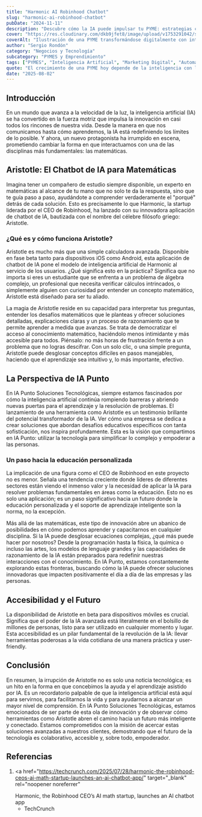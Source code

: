```yaml
---
title: "Harmonic AI Robinhood Chatbot"
slug: "harmonic-ai-robinhood-chatbot"
pubDate: "2024-11-11"
description: "Descubre cómo la IA puede impulsar tu PYME: estrategias concretas de marketing, automatización y datos para aumentar ventas."
cover: "https://res.cloudinary.com/dkb9jfet8/image/upload/v1753291042/small-business_kk56r6.jpg"
coverAlt: "Ilustración de una PYME transformándose digitalmente con inteligencia artificial."
author: "Sergio Rondón"
category: "Negocios y Tecnología"
subcategory: "PYMES y Emprendimiento"
tags: ["PYMES", "Inteligencia Artificial", "Marketing Digital", "Automatización", "Ventas"]
quote: "El crecimiento de una PYME hoy depende de la inteligencia con la que se aplican datos, IA y estrategia. — Sergio Rondón"
date: "2025-08-02"
---
```




<h2 id="introduccion">Introducción</h2>

En un mundo que avanza a la velocidad de la luz, la inteligencia artificial (IA) se ha convertido en la fuerza motriz que impulsa la innovación en casi todos los rincones de nuestra vida. Desde la manera en que nos comunicamos hasta cómo aprendemos, la IA está redefiniendo los límites de lo posible. Y ahora, un nuevo protagonista ha irrumpido en escena, prometiendo cambiar la forma en que interactuamos con una de las disciplinas más fundamentales: las matemáticas.

<h2 id="aristotle-el-chatbot-de-ia-para-matematicas">
  Aristotle: El Chatbot de IA para Matemáticas
</h2>

Imagina tener un compañero de estudio siempre disponible, un experto en matemáticas al alcance de tu mano que no solo te da la respuesta, sino que te guía paso a paso, ayudándote a comprender verdaderamente el "porqué" detrás de cada solución. Esto es precisamente lo que Harmonic, la startup liderada por el CEO de Robinhood, ha lanzado con su innovadora aplicación de chatbot de IA, bautizada con el nombre del célebre filósofo griego: Aristotle.

<h3 id="que-es-y-como-funciona-aristotle">
  ¿Qué es y cómo funciona Aristotle?
</h3>

Aristotle es mucho más que una simple calculadora avanzada. Disponible en fase beta tanto para dispositivos iOS como Android, esta aplicación de chatbot de IA pone el modelo de inteligencia artificial de Harmonic al servicio de los usuarios. ¿Qué significa esto en la práctica? Significa que no importa si eres un estudiante que se enfrenta a un problema de álgebra complejo, un profesional que necesita verificar cálculos intrincados, o simplemente alguien con curiosidad por entender un concepto matemático, Aristotle está diseñado para ser tu aliado.

La magia de Aristotle reside en su capacidad para interpretar tus preguntas, entender los desafíos matemáticos que le planteas y ofrecer soluciones detalladas, explicaciones claras y un proceso de razonamiento que te permite aprender a medida que avanzas. Se trata de democratizar el acceso al conocimiento matemático, haciéndolo menos intimidante y más accesible para todos. Piénsalo: no más horas de frustración frente a un problema que no logras descifrar. Con un solo clic, o una simple pregunta, Aristotle puede desglosar conceptos difíciles en pasos manejables, haciendo que el aprendizaje sea intuitivo y, lo más importante, efectivo.

<h2 id="la-perspectiva-de-ia-punto">La Perspectiva de IA Punto</h2>

En IA Punto Soluciones Tecnológicas, siempre estamos fascinados por cómo la inteligencia artificial continúa rompiendo barreras y abriendo nuevas puertas para el aprendizaje y la resolución de problemas. El lanzamiento de una herramienta como Aristotle es un testimonio brillante del potencial transformador de la IA. Ver cómo una empresa se dedica a crear soluciones que abordan desafíos educativos específicos con tanta sofisticación, nos inspira profundamente. Esta es la visión que compartimos en IA Punto: utilizar la tecnología para simplificar lo complejo y empoderar a las personas.

<h3 id="un-paso-hacia-la-educacion-personalizada">
  Un paso hacia la educación personalizada
</h3>

La implicación de una figura como el CEO de Robinhood en este proyecto no es menor. Señala una tendencia creciente donde líderes de diferentes sectores están viendo el inmenso valor y la necesidad de aplicar la IA para resolver problemas fundamentales en áreas como la educación. Esto no es solo una aplicación; es un paso significativo hacia un futuro donde la educación personalizada y el soporte de aprendizaje inteligente son la norma, no la excepción.

Más allá de las matemáticas, este tipo de innovación abre un abanico de posibilidades en cómo podemos aprender y capacitarnos en cualquier disciplina. Si la IA puede desglosar ecuaciones complejas, ¿qué más puede hacer por nosotros? Desde la programación hasta la física, la química o incluso las artes, los modelos de lenguaje grandes y las capacidades de razonamiento de la IA están preparados para redefinir nuestras interacciones con el conocimiento. En IA Punto, estamos constantemente explorando estas fronteras, buscando cómo la IA puede ofrecer soluciones innovadoras que impacten positivamente el día a día de las empresas y las personas.

<h2 id="accesibilidad-y-el-futuro">Accesibilidad y el Futuro</h2>

La disponibilidad de Aristotle en beta para dispositivos móviles es crucial. Significa que el poder de la IA avanzada está literalmente en el bolsillo de millones de personas, listo para ser utilizado en cualquier momento y lugar. Esta accesibilidad es un pilar fundamental de la revolución de la IA: llevar herramientas poderosas a la vida cotidiana de una manera práctica y user-friendly.

<h2 id="conclusion">Conclusión</h2>

En resumen, la irrupción de Aristotle no es solo una noticia tecnológica; es un hito en la forma en que concebimos la ayuda y el aprendizaje asistido por IA. Es un recordatorio palpable de que la inteligencia artificial está aquí para servirnos, para facilitarnos la vida y para ayudarnos a alcanzar un mayor nivel de comprensión. En IA Punto Soluciones Tecnológicas, estamos emocionados de ser parte de esta ola de innovación y de observar cómo herramientas como Aristotle abren el camino hacia un futuro más inteligente y conectado. Estamos comprometidos con la misión de acercar estas soluciones avanzadas a nuestros clientes, demostrando que el futuro de la tecnología es colaborativo, accesible y, sobre todo, empoderador.

<h2 id="referencias">Referencias</h2>

1.  <a
      href="https://techcrunch.com/2025/07/28/harmonic-the-robinhood-ceos-ai-math-startup-launches-an-ai-chatbot-app/"
      target="_blank"
      rel="noopener noreferrer"
    >
      Harmonic, the Robinhood CEO’s AI math startup, launches an AI chatbot app
      - TechCrunch
    </a>
